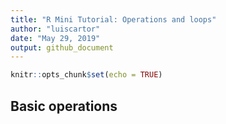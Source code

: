 ```yaml
---
title: "R Mini Tutorial: Operations and loops"
author: "luiscartor"
date: "May 29, 2019"
output: github_document
---
```


```r
knitr::opts_chunk$set(echo = TRUE)
```

## Basic operations


